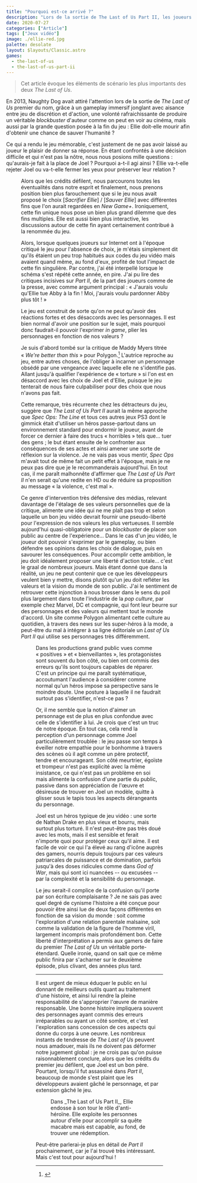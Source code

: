 ```yaml
---
title: "Pourquoi est-ce arrivé ?"
description: "Lors de la sortie de The Last of Us Part II, les joueurs autrefois fidèles se sont retournés contre l'équipe de développement dans une violente campagne de harcèlement. Ce comportement puise-t-il ses racines dans la philosophie du premier jeu ?"
date: 2020-07-27
categories: ["Article"]
tags: ["Jeux vidéo"]
image: ./ellie-red.jpg
palette: desolate
layout: $layouts/Classic.astro
games:
  - the-last-of-us
  - the-last-of-us-part-ii
---
```


> Cet article évoque les éléments de scénario les plus importants des deux _The Last of Us_.

En 2013, Naughty Dog avait attiré l'attention lors de la sortie de _The Last of Us_ premier du nom, grâce à un gameplay immersif jonglant avec aisance entre jeu de discrétion et d'action, une volonté rafraichissante de produire un véritable _blockbuster_ d'auteur comme on peut en voir au cinéma, mais aussi par la grande question posée à la fin du jeu : Ellie doit-elle mourir afin d'obtenir une chance de sauver l'humanité ?

Ce qui a rendu le jeu mémorable, c'est justement de ne pas avoir laissé au joueur le plaisir de donner sa réponse. En étant confrontés à une décision difficile et qui n'est pas la nôtre, nous nous posions mille questions : qu'aurais-je fait à la place de Joel ? Pourquoi a-t-il agi ainsi ? Ellie va-t-elle rejeter Joel ou va-t-elle fermer les yeux pour préserver leur relation ?


<Figure src={fin} />

Alors que les crédits défilent, nous parcourons toutes les éventualités dans notre esprit et finalement, nous prenons position bien plus farouchement que si le jeu nous avait proposé le choix [*Sacrifier Ellie*] / [*Sauver Ellie*] avec différentes fins que l'on aurait regardées en _New Game+_. Ironiquement, cette fin unique nous pose un bien plus grand dilemme que des fins multiples. Elle est aussi bien plus interactive, les discussions autour de cette fin ayant certainement contribué à la renommée du jeu.

Alors, lorsque quelques joueurs sur Internet ont à l'époque critiqué le jeu pour l'absence de choix, je m'étais simplement dit qu'ils étaient un peu trop habitués aux codes du jeu vidéo mais avaient quand même, au fond d'eux, profité de tout l'impact de cette fin singulière. Par contre, j'ai été interpellé lorsque le schéma s'est répété cette année, en pire. J'ai pu lire des critiques incisives sur _Part II_, de la part des joueurs comme de la presse, avec comme argument principal : « J'aurais voulu qu'Ellie tue Abby à la fin ! Moi, j'aurais voulu pardonner Abby plus tôt ! »

Le jeu est construit de sorte qu'on ne peut qu'avoir des réactions fortes et des désaccords avec les personnages. Il est bien normal d'avoir une position sur le sujet, mais pourquoi donc faudrait-il pouvoir l'exprimer _in game_, plier les personnages en fonction de nos valeurs ?

Je suis d'abord tombé sur la critique de Maddy Myers titrée « *We're better than this* » pour Polygon.[^Polygon] L'autrice reproche au jeu, entre autres choses, de l'obliger à incarner un personnage obsédé par une vengeance avec laquelle elle ne s'identifie pas. Allant jusqu'à qualifier l'expérience de « torture » si l'on est en désaccord avec les choix de Joel et d'Ellie, puisque le jeu tenterait de nous faire culpabiliser pour des choix que nous n'avons pas fait.

[^Polygon]:
    <Ref
    	author="Maddy Myers"
    	title="The Last of Us Part 2 review: We’re better than this"
    	foreign
    	publisher="Polygon"
    	date="12 juin 2020"
    	link="https://www.polygon.com/reviews/2020/6/12/21288535/the-last-of-us-part-2-review-ps4-naughty-dog-ellie-joel-violence"
    	archive="https://web.archive.org/web/20230404031711/https://www.polygon.com/reviews/2020/6/12/21288535/the-last-of-us-part-2-review-ps4-naughty-dog-ellie-joel-violence"
    	archiveDate="4 avril 2023"
    />

Cette remarque, très récurrente chez les détracteurs du jeu, suggère que _The Last of Us Part II_ aurait la même approche que _Spec Ops: The Line_ et tous ces autres jeux PS3 dont le gimmick était d'utiliser un héros passe-partout dans un environnement standard pour endormir le joueur, avant de forcer ce dernier à faire des trucs « horribles » tels que... tuer des gens ; le but étant ensuite de le confronter aux conséquences de ses actes et ainsi amener une sorte de réflexion sur la violence. Je ne vais pas vous mentir, _Spec Ops_ m'avait tout de même fait un petit effet à l'époque, mais je ne peux pas dire que je le recommanderais aujourd'hui. En tout cas, il me paraît malhonnête d'affirmer que _The Last of Us Part II_ n'en serait qu'une redite en HD ou de réduire sa proposition au message « la violence, c'est mal ».

Ce genre d'intervention très défensive des médias, relevant davantage de l'étalage de ses valeurs personnelles que de la critique, alimente une idée qui ne me plaît pas trop et selon laquelle un bon jeu vidéo devrait fournir une pseudo-liberté pour l'expression de nos valeurs les plus vertueuses. Il semble aujourd'hui quasi-obligatoire pour un _blockbuster_ de placer son public au centre de l'expérience... Dans le cas d'un jeu vidéo, le joueur doit pouvoir s'exprimer par le gameplay, ou bien défendre ses opinions dans les choix de dialogue, puis en savourer les conséquences. Pour accomplir cette ambition, le jeu doit idéalement proposer une liberté d'action totale... c'est le graal de nombreux joueurs. Mais étant donné que dans la réalité, un jeu ne peut contenir que ce que les développeurs veulent bien y mettre, disons plutôt qu'un jeu doit refléter les valeurs et la vision du monde de son public. J'ai le sentiment de retrouver cette injonction à nous brosser dans le sens du poil plus largement dans toute l'industrie de la _pop culture_, par exemple chez Marvel, DC et compagnie, qui font leur beurre sur des personnages et des valeurs qui mettent tout le monde d'accord. Un site comme Polygon alimentant cette culture au quotidien, à travers des news sur les super-héros à la mode, a peut-être du mal à intégrer à sa ligne éditoriale un _Last of Us Part II_ qui utilise ses personnages très différemment.


<Gallery wide>
	<Figure src={red} />
</Gallery>

Dans les productions grand public vues comme « positives » et « bienveillantes », les protagonistes sont souvent du bon côté, ou bien ont commis des erreurs qu'ils sont toujours capables de réparer. C'est un principe qui me paraît systématique, accoutumant l'audience à considérer comme normal qu'un héros impose sa perspective sans le moindre doute. Une posture à laquelle il ne faudrait surtout pas s'identifier, n'est-ce pas ?

Or, il me semble que la notion d'aimer un personnage est de plus en plus confondue avec celle de s'identifier à lui. Je crois que c'est un truc de notre époque. En tout cas, cela rend la perception d'un personnage comme Joel particulièrement troublée : le jeu passe son temps à éveiller notre empathie pour le bonhomme à travers des scènes où il agit comme un père protectif, tendre et encourageant. Son côté meurtrier, égoïste et trompeur n'est pas explicité avec la même insistance, ce qui n'est pas un problème en soi mais alimente la confusion d'une partie du public, passive dans son appréciation de l'œuvre et désireuse de trouver en Joel un modèle, quitte à glisser sous le tapis tous les aspects dérangeants du personnage.

Joel est un héros typique de jeu vidéo : une sorte de Nathan Drake en plus vieux et bourru, mais surtout plus torturé. Il n'est peut-être pas très doué avec les mots, mais il est sensible et ferait n'importe quoi pour protéger ceux qu'il aime. Il est facile de voir ce qui l'a élevé au rang d'icône auprès des gamers, nourris depuis toujours par ces valeurs patriarcales de puissance et de domination, parfois jusqu'à des doses ridicules comme dans _God of War_, mais qui sont ici nuancées -- ou excusées -- par la complexité et la sensibilité du personnage.

Le jeu serait-il complice de la confusion qu'il porte par son écriture complaisante ? Je ne sais pas avec quel degré de cynisme l'histoire a été conçue pour pouvoir être ainsi lue de deux façons différentes en fonction de sa vision du monde : soit comme l'exploration d'une relation parentale malsaine, soit comme la validation de la figure de l'homme viril, largement incompris mais profondément bon. Cette liberté d'interprétation a permis aux gamers de faire du premier _The Last of Us_ un véritable porte-étendard. Quelle ironie, quand on sait que ce même public finira par s'acharner sur le deuxième épisode, plus clivant, des années plus tard.

---

Il est urgent de mieux éduquer le public en lui donnant de meilleurs outils quant au traitement d'une histoire, et ainsi lui rendre la pleine responsabilité de s'approprier l'œuvre de manière responsable. Une bonne histoire impliquera souvent des personnages ayant commis des erreurs irréparables ou ayant un côté sombre, et c'est l'exploration sans concession de ces aspects qui donne du corps à une oeuvre. Les nombreux instants de tendresse de _The Last of Us_ peuvent nous amadouer, mais ils ne doivent pas déformer notre jugement global : je ne crois pas qu'on puisse raisonnablement conclure, alors que les crédits du premier jeu défilent, que Joel est un bon père. Pourtant, lorsqu'il fut assassiné dans _Part II_, beaucoup de monde s'est plaint que les développeurs avaient gâché le personnage, et par extension gâché le jeu.


<Figure src={ellie} alt="Portrait d'Ellie">
	Dans _The Last of Us Part II_, Ellie endosse à son tour le rôle d'anti-héroïne. Elle exploite les
	personnes autour d'elle pour accomplir sa quête macabre mais est capable, au fond, de trouver une
	rédemption.
</Figure>

Peut-être parlerai-je plus en détail de _Part II_ prochainement, car je l'ai trouvé très intéressant. Mais c'est tout pour aujourd'hui !
